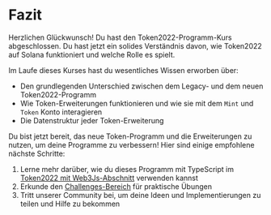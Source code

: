 
# Fazit

Herzlichen Glückwunsch! Du hast den Token2022-Programm-Kurs abgeschlossen. Du hast jetzt ein solides Verständnis davon, wie Token2022 auf Solana funktioniert und welche Rolle es spielt.

<ArticleSection name="Was du gelernt hast" id="what-you-learned" level="h2" />

Im Laufe dieses Kurses hast du wesentliches Wissen erworben über:
- Den grundlegenden Unterschied zwischen dem Legacy- und dem neuen Token2022-Programm
- Wie Token-Erweiterungen funktionieren und wie sie mit dem `Mint` und `Token` Konto interagieren
- Die Datenstruktur jeder Token-Erweiterung

<ArticleSection name="Nächste Schritte" id="next-steps" level="h2" />

Du bist jetzt bereit, das neue Token-Programm und die Erweiterungen zu nutzen, um deine Programme zu verbessern! Hier sind einige empfohlene nächste Schritte:

1. Lerne mehr darüber, wie du dieses Programm mit TypeScript im [Token2022 mit Web3Js-Abschnitt](/de/courses/token-2022-with-web3js) verwenden kannst
2. Erkunde den [Challenges-Bereich](/de/challenges) für praktische Übungen
3. Tritt unserer Community bei, um deine Ideen und Implementierungen zu teilen und Hilfe zu bekommen
